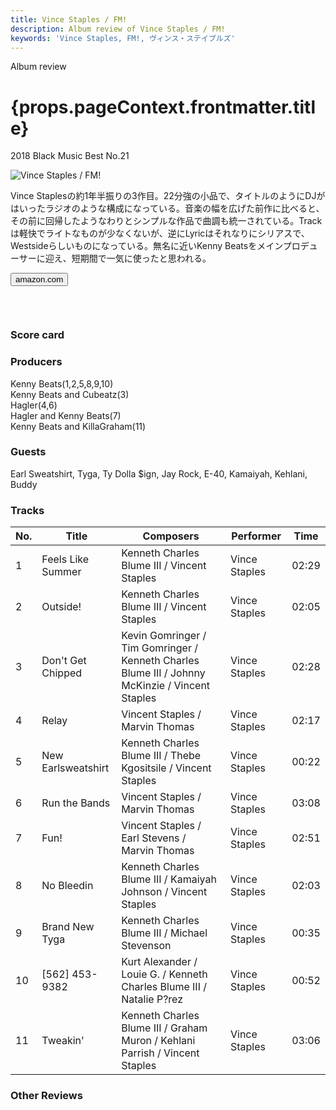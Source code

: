 ```yaml
---
title: Vince Staples / FM!
description: Album review of Vince Staples / FM!
keywords: 'Vince Staples, FM!, ヴィンス・ステイプルズ'
---
```





<p className="largeP">Album review</p>
<h1 className="h1--no--margin">{props.pageContext.frontmatter.title}</h1>
<p className="largeP"><Link to="/best50/2018/">2018 Black Music Best No.21</Link></p>

<Row  className="image-card-group">
	<Column colMd={"3"} colLg={"4"} noGutterMdLeft="">
       <ImageCard>

![Vince Staples / FM!](../../images/cd/vincestaples4L.png) 

</ImageCard>
	</Column>
	<Column colMd={"4"} colLg={"8"} noGutterMdLeft="">
		<p>
			Vince Staplesの約1年半振りの3作目。22分強の小品で、タイトルのようにDJがはいったラジオのような構成になっている。音楽の幅を広げた前作に比べると、その前に回帰したようなわりとシンプルな作品で曲調も統一されている。Trackは軽快でライトなものが少なくないが、逆にLyricはそれなりにシリアスで、Westsideらしいものになっている。無名に近いKenny Beatsをメインプロデューサーに迎え、短期間で一気に使ったと思われる。
		</p>
		<div>
	  	<Button className="button-right-mergin"  href="https://amzn.to/3egRQy4" kind="primary" size="small" renderIcon={ArrowUpRight24}>
      	amazon.com
      </Button>
		</div>
		<a style="display:inline-block;overflow:hidden;background:url(https://linkmaker.itunes.apple.com/ja-jp/lockup.svg?releaseDate=2018-11-02&kind=album&bubble=apple_music&style=mono-black) no-repeat;width:180px;height:45px;" href="https://geo.music.apple.com/jp/album/fm/1440872582?mt=1&app=music&ls=1&at=11lcug"></a>
	</Column>
</Row>
<Row >
	<Column colMd={"4"} colLg={"4"} noGutterMdLeft="">
		<div>
    	<h3>Score card</h3>
			<SliderJS1 value="1" />
    	<SliderJS2 value="2" />
			<SliderJS3 value="2" />
    	<SliderJS4 value="8" />
		</div>
	</Column>
	<Column colMd={"8"} colLg={"8"} noGutterMdLeft="">
		<div>
			<h3>Producers</h3>
			<p>
				Kenny Beats(1,2,5,8,9,10)
				<br/>Kenny Beats and Cubeatz(3)
				<br/>Hagler(4,6)
				<br/>Hagler and Kenny Beats(7)
				<br/>Kenny Beats and KillaGraham(11)
			</p>
			<h3>Guests</h3>
			<p>
				Earl Sweatshirt, Tyga, Ty Dolla $ign, Jay Rock, E-40, Kamaiyah, Kehlani, Buddy
			</p>
		</div>
	</Column>
</Row>

<h3>Tracks</h3>

| No. |	 Title             |	 Composers                                                                                   |	 Performer   | Time	 |
| --- |	------------------ | ----------------------------------------------------------------------------------------------- | ------------- | ----- |
| 1	  |	Feels Like Summer  | Kenneth Charles Blume III / Vincent Staples                                                     | Vince Staples | 02:29 |
| 2	  |	Outside!           | Kenneth Charles Blume III / Vincent Staples                                                     | Vince Staples | 02:05 |
| 3	  |	Don't Get Chipped  | Kevin Gomringer / Tim Gomringer / Kenneth Charles Blume III / Johnny McKinzie / Vincent Staples | Vince Staples | 02:28 |
| 4	  |	Relay              | Vincent Staples / Marvin Thomas                                                                 | Vince Staples | 02:17 |
| 5	  |	New Earlsweatshirt | Kenneth Charles Blume III / Thebe Kgositsile / Vincent Staples                                  | Vince Staples | 00:22 |
| 6	  |	Run the Bands      | Vincent Staples / Marvin Thomas                                                                 | Vince Staples | 03:08 |
| 7	  |	Fun!               | Vincent Staples / Earl Stevens / Marvin Thomas                                                  | Vince Staples | 02:51 |
| 8	  |	No Bleedin         | Kenneth Charles Blume III / Kamaiyah Johnson / Vincent Staples                                  | Vince Staples | 02:03 |
| 9	  |	Brand New Tyga     | Kenneth Charles Blume III / Michael Stevenson                                                   | Vince Staples | 00:35 |
| 10  |	[562] 453-9382     | Kurt Alexander / Louie G. / Kenneth Charles Blume III / Natalie P?rez                           | Vince Staples | 00:52 |
| 11  |	Tweakin'           | Kenneth Charles Blume III / Graham Muron / Kehlani Parrish / Vincent Staples                    | Vince Staples | 03:06 |

<h3>Other Reviews</h3>

<Row>
<Column colMd={3} colLg={3} noGutterMdLeft>
<Review1 />
</Column>
</Row>